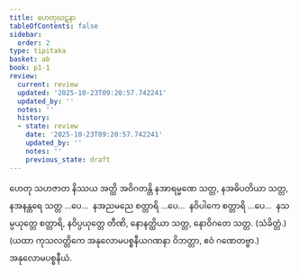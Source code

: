 ```yaml
---
title: ဟေတုဃဋနာ
tableOfContents: false
sidebar:
  order: 2
type: tipitaka
basket: ab
book: p1-1
review:
  current: review
  updated: '2025-10-23T09:20:57.742241'
  updated_by: ''
  notes: ''
  history:
  - state: review
    date: '2025-10-23T09:20:57.742241'
    updated_by: ''
    notes: ''
    previous_state: draft
---
```



<ReviewStatus review={frontmatter.review} showDetails={true} />

<HypothesisAnnotation frontmatter={frontmatter} />

<DynamicBreadcrumb />

<Division number="94" book="p1-1" e="ch" v="36" p="440">

<Paragraph number="2799" book="p1-1">
ဟေတု သဟဇာတ နိဿယ အတ္ထိ အဝိဂတန္တိ နအာရမ္မဏေ သတ္တ, နအဓိပတိယာ သတ္တ, နအနန္တရေ သတ္တ …ပေ…  နအညမညေ စတ္တာရိ …ပေ…  နဝိပါကေ စတ္တာရိ …ပေ…  နသမ္ပယုတ္တေ စတ္တာရိ, နဝိပ္ပယုတ္တေ တီဏိ, နောနတ္ထိယာ သတ္တ, နောဝိဂတေ သတ္တ. (သံခိတ္တံ.)
</Paragraph>

<Paragraph number="2800" book="p1-1">
(ယထာ ကုသလတ္တိကေ အနုလောမပစ္စနီယဂဏနာ ဝိဘတ္တာ, ဧဝံ ဂဏေတဗ္ဗာ.)

</Paragraph>
</Division>

<Paragraph number="2801" type="center" book="p1-1">
အနုလောမပစ္စနီယံ.
</Paragraph>